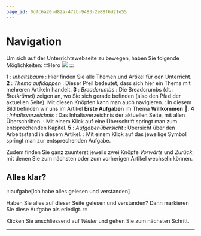 ```yaml
---
page_id: 0d7c6a20-d82a-472b-9483-2e88f6d21e55
---
```



# Navigation
Um sich auf der Unterrichtswebseite zu bewegen, haben Sie folgende Möglichkeiten:
:::Hero
![](img/navigation.png)
:::

**1**
: _Inhaltsbaum_
: Hier finden Sie alle Themen und Artikel für den Unterricht.
**2**
: _Thema aufklappen_
: Dieser Pfeil bedeutet, dass sich hier ein Thema mit mehreren Artikeln handelt.
**3**
: _Breadcrumbs_
: Die Breadcrumbs (dt.: _Brotkrümel_) zeigen an, wo Sie sich gerade befinden (also den Pfad der aktuellen Seite). Mit diesen Knöpfen kann man auch navigieren.
: In diesem Bild befinden wir uns im Artikel __Erste Aufgaben__ im Thema __Willkommen 👋__.
**4**
: _Inhaltsverzeichnis_
: Das Inhaltsverzeichnis der aktuellen Seite, mit allen Überschriften.
: Mit einem Klick auf eine Überschrift springt man zum entsprechenden Kapitel.
**5**
: _Aufgabenübersicht_
: Übersicht über den Arbeitsstand in diesem Artikel.
: Mit einem Klick auf das jeweilige Symbol springt man zur entsprechenden Aufgabe.

Zudem finden Sie ganz zuunterst jeweils zwei Knöpfe _Vorwärts_ und _Zurück_, mit denen Sie zum nächsten oder zum vorherigen Artikel wechseln können.

## Alles klar?
:::aufgabe[Ich habe alles gelesen und verstanden]
<TaskState id='26ab26a8-3fc5-4598-99de-669bb14a69c8' />

Haben Sie alles auf dieser Seite gelesen und verstanden? Dann markieren Sie diese Aufgabe als erledigt.
:::

Klicken Sie anschliessend auf _Weiter_ und gehen Sie zum nächsten Schritt.

---